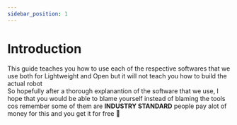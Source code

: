 ```yaml
---
sidebar_position: 1
---
```


# Introduction

This guide teaches you how to use each of the respective softwares that we use both for Lightweight and Open but it will not teach you how to build the actual robot  
So hopefully after a thorough explanantion of the software that we use, I hope that you would be able to blame yourself instead of blaming the tools cos remember some of them are <b>INDUSTRY STANDARD</b> people pay alot of money for this and you get it for free 🙂
